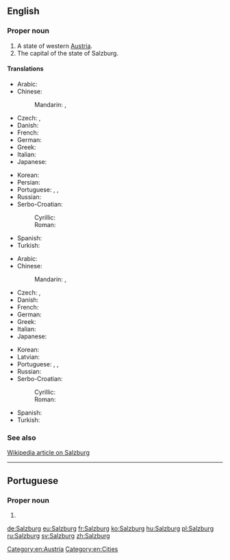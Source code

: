 ==English==

===Proper noun===
{{wikipedia}}
{{en-proper noun}}

# A state of western [[Austria]].
# The capital of the state of Salzburg.

====Translations====
{{trans-top|state}}
* Arabic: {{t|ar|سالزبورغ|m|tr=sālzbūrġ|sc=Arab}}
* Chinese:
*: Mandarin: {{t|cmn|薩爾茲堡|sc=Hani}}, {{t|cmn|萨尔茲堡|tr=Sà'ěrzībǎo|sc=Hani}}
* Czech: {{t|cs|Salcbursko|n}}, {{t|cs|Solnohradsko|n}}
* Danish: {{t|da|Salzburg}}
* French: {{t+|fr|Salzbourg|m}}
* German: {{t+|de|Salzburg|n}}
* Greek: {{t|el|Σάλτσμπουργκ|tr=Sáltsbourg|sc=Grek}}
* Italian: {{t|it|Salisburgo|m}}
* Japanese: {{t|ja|ザルツブルク|tr=Zarutsuburuku|sc=Jpan}}
{{trans-mid}}
* Korean: {{t|ko|잘츠부르크|tr=Jalcheubureukeu|sc=Kore}}
* Persian: {{t|fa|زالتسبورگ|tr=Zâlsburg|sc=fa-Arab}}
* Portuguese: {{t|pt|Salisburgo|f}}, {{t|pt|Salzburgo|f}}, {{t|pt|Salzburg|f}}
* Russian: {{t|ru|Зальцбург|m|tr=Zál'cburg}}
* Serbo-Croatian:
*: Cyrillic: {{t|sh|Салцбург|m}}
*: Roman: {{t|sh|Salcburg|m}}
* Spanish: {{t+|es|Salzburgo}}
* Turkish: {{t|tr|Salzburg}}
{{trans-bottom}}

{{trans-top|capital}}
* Arabic: {{t|ar|سالزبورغ|m|tr=sālzbūrġ|sc=Arab}}
* Chinese:
*: Mandarin: {{t|cmn|薩爾茲堡|sc=Hani}}, {{t|cmn|萨尔茲堡|tr=Sà'ěrzībǎo|sc=Hani}}
* Czech: {{t|cs|Salcburk|m}}, {{t+|cs|Solnohrad|m}}
* Danish: {{t|da|Salzburg}}
* French: {{t+|fr|Salzbourg|m}}
* German: {{t+|de|Salzburg|n}}
* Greek: {{t|el|Σάλτσμπουργκ|tr=Sáltsbourg|sc=Grek}}
* Italian: {{t|it|Salisburgo|f}}
* Japanese: {{t|ja|ザルツブルク|tr=Zarutsuburuku|sc=Jpan}}
{{trans-mid}}
* Korean: {{t|ko|잘츠부르크|tr=Jalcheubureukeu|sc=Kore}}
* Latvian: {{t|lv|Zalcburga|f}}
* Portuguese: {{t|pt|Salisburgo|f}}, {{t|pt|Salzburgo|f}}, {{t|pt|Salzburg|f}}
* Russian: {{t|ru|Зальцбург|m|tr=Zál'cburg}}
* Serbo-Croatian:
*: Cyrillic: {{t|sh|Салцбург|m}}
*: Roman: {{t|sh|Salcburg|m}}
* Spanish: {{t+|es|Salzburgo}}
* Turkish: {{t|tr|Salzburg}}
{{trans-bottom}}

===See also===
[[w:Salzburg|Wikipedia article on Salzburg]]

[[Category:en:Austria]]
[[Category:en:Cities]]

----

==Portuguese==

===Proper noun===
{{pt-proper noun|f}}

# {{alternative form of|Salzburgo|lang=pt}}

[[de:Salzburg]]
[[eu:Salzburg]]
[[fr:Salzburg]]
[[ko:Salzburg]]
[[hu:Salzburg]]
[[pl:Salzburg]]
[[ru:Salzburg]]
[[sv:Salzburg]]
[[zh:Salzburg]]